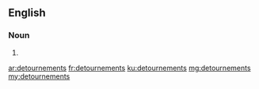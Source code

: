 ==English==

===Noun===
{{head|en|plural}}

# {{plural of|detournement|lang=en}}

[[ar:detournements]]
[[fr:detournements]]
[[ku:detournements]]
[[mg:detournements]]
[[my:detournements]]